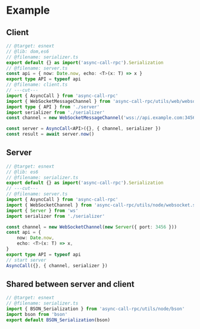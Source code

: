 # Example

## Client

```ts twoslash
// @target: esnext
// @lib: dom,es6
// @filename: serializer.ts
export default {} as import('async-call-rpc').Serialization
// @filename: server.ts
const api = { now: Date.now, echo: <T>(x: T) => x }
export type API = typeof api
// @filename: client.ts
// ---cut---
import { AsyncCall } from 'async-call-rpc'
import { WebSocketMessageChannel } from 'async-call-rpc/utils/web/websocket.client'
import type { API } from './server'
import serializer from './serializer'
const channel = new WebSocketMessageChannel('wss://api.example.com:3456/')

const server = AsyncCall<API>({}, { channel, serializer })
const result = await server.now()
```

## Server

```ts twoslash
// @target: esnext
// @lib: es6
// @filename: serializer.ts
export default {} as import('async-call-rpc').Serialization
// ---cut---
// @filename: server.ts
import { AsyncCall } from 'async-call-rpc'
import { WebSocketChannel } from 'async-call-rpc/utils/node/websocket.server'
import { Server } from 'ws'
import serializer from './serializer'

const channel = new WebSocketChannel(new Server({ port: 3456 }))
const api = {
    now: Date.now,
    echo: <T>(x: T) => x,
}
export type API = typeof api
// start server
AsyncCall({}, { channel, serializer })
```

## Shared between server and client

```ts twoslash
// @target: esnext
// @filename: serializer.ts
import { BSON_Serialization } from 'async-call-rpc/utils/node/bson'
import bson from 'bson'
export default BSON_Serialization(bson)
```
